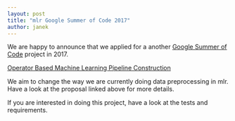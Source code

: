 ```yaml
---
layout: post
title: "mlr Google Summer of Code 2017"
author: janek
---
```


We are happy to announce that we applied for a another [Google Summer of Code](https://developers.google.com/open-source/gsoc/) project in 2017.

<!--more-->

[Operator Based Machine Learning Pipeline Construction](https://github.com/rstats-gsoc/gsoc2017/wiki/Operator-Based-Machine-Learning-Pipeline-Construction)

We aim to change the way we are currently doing data preprocessing in mlr. Have a look at the proposal linked above for more details.

If you are interested in doing this project, have a look at the tests and requirements.
